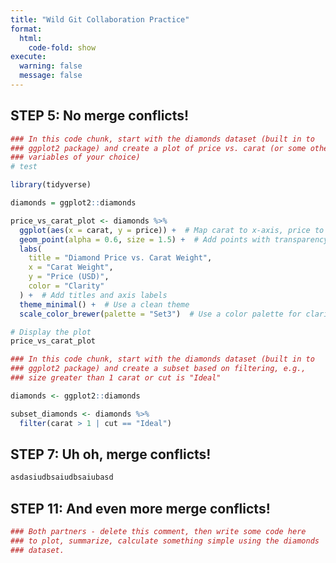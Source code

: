 ```yaml
---
title: "Wild Git Collaboration Practice"
format: 
  html:
    code-fold: show
execute: 
  warning: false
  message: false
---
```



## STEP 5: No merge conflicts!

```r
### In this code chunk, start with the diamonds dataset (built in to
### ggplot2 package) and create a plot of price vs. carat (or some other
### variables of your choice)
# test

library(tidyverse)

diamonds = ggplot2::diamonds 

price_vs_carat_plot <- diamonds %>%
  ggplot(aes(x = carat, y = price)) +  # Map carat to x-axis, price to y-axis, and clarity to color
  geom_point(alpha = 0.6, size = 1.5) +  # Add points with transparency and size adjustment
  labs(
    title = "Diamond Price vs. Carat Weight",
    x = "Carat Weight",
    y = "Price (USD)",
    color = "Clarity"
  ) +  # Add titles and axis labels
  theme_minimal() +  # Use a clean theme
  scale_color_brewer(palette = "Set3")  # Use a color palette for clarity levels

# Display the plot
price_vs_carat_plot


```

```r
### In this code chunk, start with the diamonds dataset (built in to
### ggplot2 package) and create a subset based on filtering, e.g., 
### size greater than 1 carat or cut is "Ideal"

diamonds <- ggplot2::diamonds

subset_diamonds <- diamonds %>%
  filter(carat > 1 | cut == "Ideal")

```

## STEP 7: Uh oh, merge conflicts!

```r

asdasiudbsaiudbsaiubasd

```

## STEP 11: And even more merge conflicts!

```r
### Both partners - delete this comment, then write some code here
### to plot, summarize, calculate something simple using the diamonds
### dataset.


```

